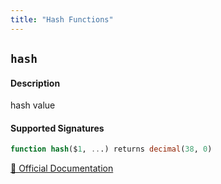 ```yaml
---
title: "Hash Functions"
---
```



## `hash`

#### Description
hash value
#### Supported Signatures
```sql
function hash($1, ...) returns decimal(38, 0)
```
[🔗 Official Documentation](https://docs.snowflake.com/en/sql-reference/functions/hash)


